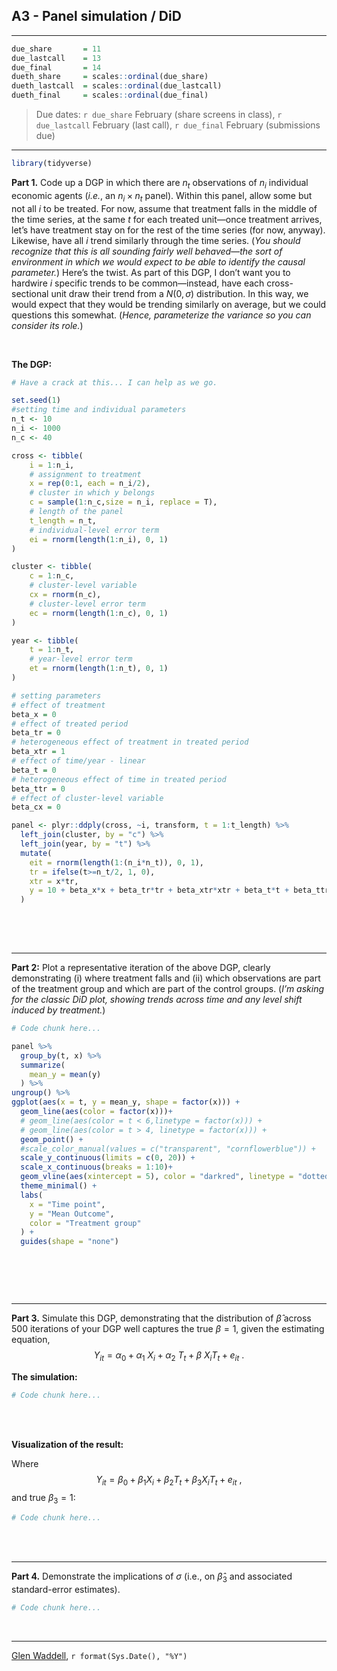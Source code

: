 
## A3 - Panel simulation / DiD

---

``` r
due_share       = 11
due_lastcall    = 13
due_final       = 14
dueth_share     = scales::ordinal(due_share)
dueth_lastcall  = scales::ordinal(due_lastcall)
dueth_final     = scales::ordinal(due_final)
```

> Due dates: `r due_share` February (share screens in class), `r due_lastcall` February (last call), `r due_final` February (submissions due)

---

```r
library(tidyverse)
```


**Part 1.** Code up a DGP in which there are $n_t$ observations of $n_i$ individual economic agents (_i.e._, an $n_i \times n_t$ panel). Within this panel, allow some but not all $i$ to be treated. For now, assume that treatment falls in the middle of the time series, at the same $t$ for each treated unit&mdash;once treatment arrives, let's have treatment stay on for the rest of the time series (for now, anyway). Likewise, have all $i$ trend similarly through the time series. (_You should recognize that this is all sounding fairly well behaved&mdash;the sort of environment in which we would expect to be able to identify the causal parameter._) Here's the twist. As part of this DGP, I don't want you to hardwire $i$ specific trends to be common&mdash;instead, have each cross-sectional unit draw their trend from a $N(0,\sigma)$ distribution. In this way, we would expect that they would be trending similarly on average, but we could questions this somewhat. (_Hence, parameterize the variance so you can consider its role._)

<br>

**The DGP:**

``` r
# Have a crack at this... I can help as we go.

set.seed(1)
#setting time and individual parameters
n_t <- 10
n_i <- 1000
n_c <- 40

cross <- tibble(
    i = 1:n_i,
    # assignment to treatment
    x = rep(0:1, each = n_i/2),
    # cluster in which y belongs
    c = sample(1:n_c,size = n_i, replace = T),
    # length of the panel
    t_length = n_t,
    # individual-level error term
    ei = rnorm(length(1:n_i), 0, 1)
)

cluster <- tibble(
    c = 1:n_c,
    # cluster-level variable
    cx = rnorm(n_c),
    # cluster-level error term
    ec = rnorm(length(1:n_c), 0, 1)
)

year <- tibble(
    t = 1:n_t,
    # year-level error term
    et = rnorm(length(1:n_t), 0, 1)
)

# setting parameters
# effect of treatment
beta_x = 0
# effect of treated period
beta_tr = 0
# heterogeneous effect of treatment in treated period
beta_xtr = 1
# effect of time/year - linear
beta_t = 0
# heterogeneous effect of time in treated period
beta_ttr = 0
# effect of cluster-level variable
beta_cx = 0

panel <- plyr::ddply(cross, ~i, transform, t = 1:t_length) %>%
  left_join(cluster, by = "c") %>%
  left_join(year, by = "t") %>%
  mutate(
    eit = rnorm(length(1:(n_i*n_t)), 0, 1),
    tr = ifelse(t>=n_t/2, 1, 0),
    xtr = x*tr,
    y = 10 + beta_x*x + beta_tr*tr + beta_xtr*xtr + beta_t*t + beta_ttr*t*tr + beta_cx*cx + et + eit + ec
  )
    
```

<br><br>

---

**Part 2:** Plot a representative iteration of the above DGP, clearly demonstrating (i) where treatment falls and (ii) which observations are part of the treatment group and which are part of the control groups. (_I'm asking for the classic DiD plot, showing trends across time and any level shift induced by treatment._)

``` r
# Code chunk here...

panel %>%
  group_by(t, x) %>%
  summarize(
    mean_y = mean(y)
  ) %>%
ungroup() %>%
ggplot(aes(x = t, y = mean_y, shape = factor(x))) +
  geom_line(aes(color = factor(x)))+
  # geom_line(aes(color = t < 6,linetype = factor(x))) +
  # geom_line(aes(color = t > 4, linetype = factor(x))) +
  geom_point() +
  #scale_color_manual(values = c("transparent", "cornflowerblue")) +
  scale_y_continuous(limits = c(0, 20)) +
  scale_x_continuous(breaks = 1:10)+
  geom_vline(aes(xintercept = 5), color = "darkred", linetype = "dotted")+
  theme_minimal() +
  labs(
    x = "Time point",
    y = "Mean Outcome",
    color = "Treatment group"
  ) +
  guides(shape = "none")

  
```

<br><br>

---

**Part 3.** Simulate this DGP, demonstrating that the distribution of $\hat\beta$ across 500 iterations of your DGP well captures the true $\beta=1$, given the estimating equation, $$Y_{it}= \alpha_0 + \alpha_1~X_i + \alpha_2~T_t + \beta~X_iT_t + e_{it}~.$$

**The simulation:**

``` r
# Code chunk here...
```

<br><br>

**Visualization of the result:**

Where $$Y_{it}= \beta_0 + \beta_1X_i + \beta_2T_t + \beta_3X_iT_t + e_{it}~,$$and true $\beta_3=1$:

``` r
# Code chunk here...
```

<br><br>

---

**Part 4.** Demonstrate the implications of $\sigma$ (i.e., on $\hat\beta_3$ and associated standard-error estimates).

``` r
# Code chunk here...
```

<br>

---

[Glen Waddell](https://glenwaddell.com), `r format(Sys.Date(), "%Y")`



